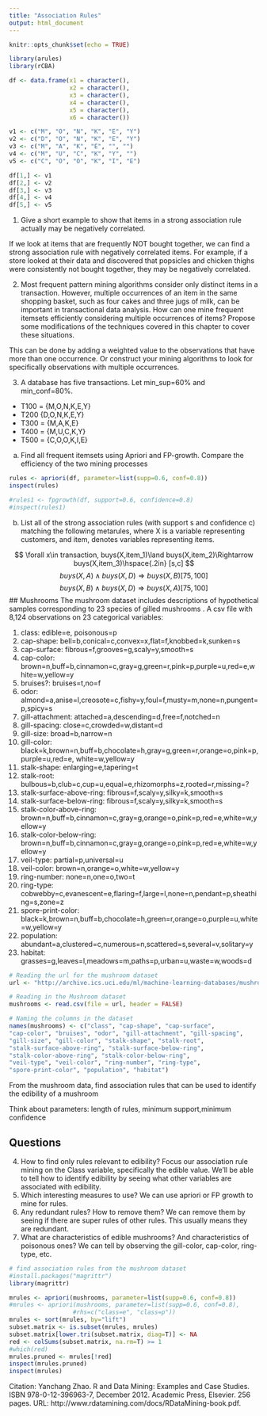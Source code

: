 ```yaml
---
title: "Association Rules"
output: html_document
---
```


```r
knitr::opts_chunk$set(echo = TRUE)

library(arules)
library(rCBA)

df <- data.frame(x1 = character(),
                 x2 = character(),
                 x3 = character(),
                 x4 = character(),
                 x5 = character(),
                 x6 = character())

v1 <- c("M", "O", "N", "K", "E", "Y")
v2 <- c("D", "O", "N", "K", "E", "Y")
v3 <- c("M", "A", "K", "E", "", "")
v4 <- c("M", "U", "C", "K", "Y", "")
v5 <- c("C", "O", "O", "K", "I", "E")

df[1,] <- v1
df[2,] <- v2
df[3,] <- v3
df[4,] <- v4
df[5,] <- v5

```
1. Give a short example to show that items in a strong association rule actually may be negatively correlated.

If we look at items that are frequently NOT bought together, we can find a strong association rule with
negatively correlated items. For example, if a store looked at their data and discovered that popsicles
and chicken thighs were consistently not bought together, they may be negatively correlated.


2. Most frequent pattern mining algorithms consider only distinct items in a transaction. However, multiple occurrences of an item in the same shopping basket, such as four cakes and three jugs of milk, can be important in transactional data analysis. How can one mine frequent itemsets efficiently considering multiple occurrences of items? Propose some modifications of the techniques covered in this chapter to cover these situations.

This can be done by adding a weighted value to the observations that have more than one occurrence. Or
construct your mining algorithms to look for specifically observations with multiple occurrences.


3. A database has five transactions. Let min_sup=60% and min_conf=80%.
* T100 = {M,O,N,K,E,Y}
* T200  {D,O,N,K,E,Y}
* T300 = {M,A,K,E}
* T400 = {M,U,C,K,Y}
* T500 = {C,O,O,K,I,E}
a. Find all frequent itemsets using Apriori and FP-growth. Compare the efficiency of the two mining processes
```r
rules <- apriori(df, parameter=list(supp=0.6, conf=0.8))
inspect(rules)

#rules1 <- fpgrowth(df, support=0.6, confidence=0.8)
#inspect(rules1)
```
b. List all of the strong association rules (with support s and confidence c) matching the following metarules, where X is a variable representing customers, and item, denotes variables representing items.

$$
\forall x\in transaction, buys(X,item_1)\land buys(X,item_2)\Rightarrow buys(X,item_3)\hspace{.2in} [s,c]
$$
$$
buys(X, A) \land buys(X, D) \Rightarrow buys(X, B) [75,100]
$$
$$
buys(X, B) \land buys(X, D) \Rightarrow buys(X, A) [75, 100]
$$
## Mushrooms
The mushroom dataset includes descriptions of hypothetical samples corresponding to 23 species of gilled mushrooms .
A csv file with 8,124 observations on 23 categorical variables:

 1. class: edible=e, poisonous=p
 2. cap-shape: bell=b,conical=c,convex=x,flat=f,knobbed=k,sunken=s
 3. cap-surface: fibrous=f,grooves=g,scaly=y,smooth=s
 4. cap-color: brown=n,buff=b,cinnamon=c,gray=g,green=r,pink=p,purple=u,red=e,white=w,yellow=y
 5. bruises?: bruises=t,no=f
 6. odor: almond=a,anise=l,creosote=c,fishy=y,foul=f,musty=m,none=n,pungent=p,spicy=s
 7. gill-attachment: attached=a,descending=d,free=f,notched=n
 8. gill-spacing: close=c,crowded=w,distant=d
 9. gill-size: broad=b,narrow=n
 10. gill-color: black=k,brown=n,buff=b,chocolate=h,gray=g,green=r,orange=o,pink=p,purple=u,red=e, white=w,yellow=y
 11. stalk-shape: enlarging=e,tapering=t
 12. stalk-root: bulbous=b,club=c,cup=u,equal=e,rhizomorphs=z,rooted=r,missing=?
 13. stalk-surface-above-ring: fibrous=f,scaly=y,silky=k,smooth=s
 14. stalk-surface-below-ring: fibrous=f,scaly=y,silky=k,smooth=s
 15. stalk-color-above-ring: brown=n,buff=b,cinnamon=c,gray=g,orange=o,pink=p,red=e,white=w,yellow=y
 16. stalk-color-below-ring: brown=n,buff=b,cinnamon=c,gray=g,orange=o,pink=p,red=e,white=w,yellow=y
 17. veil-type: partial=p,universal=u
 18. veil-color: brown=n,orange=o,white=w,yellow=y
 19. ring-number: none=n,one=o,two=t
 20. ring-type: cobwebby=c,evanescent=e,flaring=f,large=l,none=n,pendant=p,sheathing=s,zone=z
 21. spore-print-color: black=k,brown=n,buff=b,chocolate=h,green=r,orange=o,purple=u,white=w,yellow=y
 22. population: abundant=a,clustered=c,numerous=n,scattered=s,several=v,solitary=y
 23. habitat: grasses=g,leaves=l,meadows=m,paths=p,urban=u,waste=w,woods=d

```r
# Reading the url for the mushroom dataset
url <- "http://archive.ics.uci.edu/ml/machine-learning-databases/mushroom/agaricus-lepiota.data"

# Reading in the Mushroom dataset
mushrooms <- read.csv(file = url, header = FALSE)

# Naming the columns in the dataset
names(mushrooms) <- c("class", "cap-shape", "cap-surface",
"cap-color", "bruises", "odor", "gill-attachment", "gill-spacing",
"gill-size", "gill-color", "stalk-shape", "stalk-root",
"stalk-surface-above-ring", "stalk-surface-below-ring",
"stalk-color-above-ring", "stalk-color-below-ring",
"veil-type", "veil-color", "ring-number", "ring-type",
"spore-print-color", "population", "habitat")
```

From the mushroom data, find association rules that can be used to identify the edibility of a mushroom

Think about parameters: length of rules, minimum support,minimum confidence

## Questions
4. How to find only rules relevant to edibility?
Focus our association rule mining on the Class variable, specifically the edible value. We'll be able to 
tell how to identify edibility by seeing what other variables are associated with edibility.
5. Which interesting measures to use?
We can use apriori or FP growth to mine for rules.
6. Any redundant rules? How to remove them?
We can remove them by seeing if there are super rules of other rules. This usually means they are redundant.
7. What are characteristics of edible mushrooms? And characteristics of poisonous ones?
We can tell by observing the gill-color, cap-color, ring-type, etc.
```r
# find association rules from the mushroom dataset
#install.packages("magrittr")
library(magrittr)

mrules <- apriori(mushrooms, parameter=list(supp=0.6, conf=0.8))
#mrules <- apriori(mushrooms, parameter=list(supp=0.6, conf=0.8),
                  #rhs=c("class=e", "class=p"))
mrules <- sort(mrules, by="lift")
subset.matrix <- is.subset(mrules, mrules)
subset.matrix[lower.tri(subset.matrix, diag=T)] <- NA
red <- colSums(subset.matrix, na.rm=T) >= 1
#which(red)
mrules.pruned <- mrules[!red]
inspect(mrules.pruned)
inspect(mrules)
```



Citation:
Yanchang Zhao. R and Data Mining: Examples and Case Studies. ISBN 978-0-12-396963-7, December 2012. Academic Press, Elsevier. 256 pages. URL: http://www.rdatamining.com/docs/RDataMining-book.pdf.
